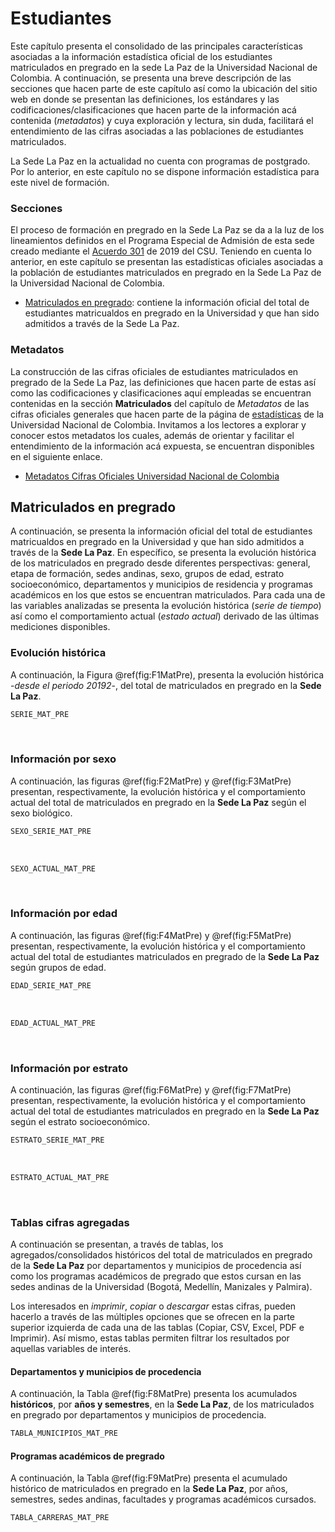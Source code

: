 # Estudiantes {#Estudiantes}

Este capítulo presenta el consolidado de las principales características asociadas a la información estadística oficial de los estudiantes matriculados en pregrado en la sede La Paz de la Universidad Nacional de Colombia. A continuación, se presenta una breve descripción de las secciones que hacen parte de este capítulo así como la ubicación del sitio web en donde se presentan las definiciones, los estándares y las codificaciones/clasificaciones que hacen parte de la información acá contenida (*metadatos*) y cuya exploración y lectura, sin duda, facilitará el entendimiento de las cifras asociadas a las poblaciones de estudiantes matriculados. 

La Sede La Paz en la actualidad no cuenta con programas de postgrado. Por lo anterior, en este capítulo no se dispone información estadística para este nivel de formación.

<h3>**Secciones**</h3> 


El proceso de formación en pregrado en la Sede La Paz se da a la luz de los lineamientos definidos en el Programa Especial de Admisión de esta sede creado mediante el [Acuerdo 301](http://www.legal.unal.edu.co/rlunal/home/doc.jsp?d_i=93599) de 2019 del CSU. Teniendo en cuenta lo anterior, en este capítulo se presentan las estadísticas oficiales asociadas a la población de estudiantes matriculados en pregrado en la Sede La Paz de la Universidad Nacional de Colombia.  

* [Matriculados en pregrado](#MatPre): contiene la información oficial del total de estudiantes matricualdos en pregrado en la Universidad y que han sido admitidos a través de la Sede La Paz. 


<h3>**Metadatos**</h3>

La construcción de las cifras oficiales de estudiantes matriculados en pregrado de la Sede La Paz, las definiciones que hacen parte de estas así como las codificaciones y clasificaciones aquí empleadas se encuentran contenidas en la sección **Matriculados** del capítulo de *Metadatos* de las cifras oficiales generales que hacen parte de la página de [estadísticas](http://estadisticas.unal.edu.co/home/) de la Universidad Nacional de Colombia. Invitamos a los lectores a explorar y conocer estos metadatos los cuales, además de orientar y facilitar el entendimiento de la información acá expuesta, se encuentran disponibles en el siguiente enlace.

* [Metadatos Cifras Oficiales Universidad Nacional de Colombia](http://estadisticas.unal.edu.co/menu-principal/cifras-generales/metadatos/cifras-generales/)

## Matriculados en pregrado{#MatPre}

A continuación, se presenta la información oficial del total de estudiantes matricualdos en pregrado en la Universidad y que han sido admitidos a través de la **Sede La Paz**. En específico, se presenta la evolución histórica de los matriculados en pregrado desde diferentes perspectivas: general, etapa de formación, sedes andinas, sexo, grupos de edad,  estrato socioeconómico, departamentos y municipios de residencia y programas académicos en los que estos se encuentran matriculados. Para cada una de las variables analizadas se presenta la evolución histórica (*serie de tiempo*) así como el comportamiento actual (*estado actual*) derivado de las últimas mediciones disponibles.

### Evolución histórica

A continuación, la Figura \@ref(fig:F1MatPre), presenta la evolución histórica -*desde el periodo 20192*-, del total de matriculados en pregrado en la **Sede La Paz**.

```r
SERIE_MAT_PRE
```

<br>

### Información por sexo

A continuación, las figuras \@ref(fig:F2MatPre) y \@ref(fig:F3MatPre) presentan, respectivamente, la evolución histórica y el comportamiento actual del total de matriculados en pregrado en la **Sede La Paz** según el sexo biológico.

```r
SEXO_SERIE_MAT_PRE
```

<br>

```r
SEXO_ACTUAL_MAT_PRE
```

<br>

### Información por edad

A continuación, las figuras \@ref(fig:F4MatPre) y \@ref(fig:F5MatPre) presentan, respectivamente, la evolución histórica y el comportamiento actual del total de estudiantes matriculados en pregrado de la **Sede La Paz** según grupos de edad.

```r
EDAD_SERIE_MAT_PRE
```

<br>

```r
EDAD_ACTUAL_MAT_PRE
```

<br>

### Información por estrato

A continuación, las figuras \@ref(fig:F6MatPre) y \@ref(fig:F7MatPre) presentan, respectivamente, la evolución histórica y el comportamiento actual del total de estudiantes matriculados en pregrado en la **Sede La Paz** según el estrato socioeconómico.

```r
ESTRATO_SERIE_MAT_PRE
```

<br>

```r
ESTRATO_ACTUAL_MAT_PRE
```

<br>


### Tablas cifras agregadas

A continuación se presentan, a través de tablas, los agregados/consolidados históricos del total de matriculados en pregrado de la **Sede La Paz** por departamentos y municipios de procedencia así como los programas académicos de pregrado que estos cursan en las sedes andinas de la Universidad (Bogotá, Medellín, Manizales y Palmira).

Los interesados en *imprimir*, *copiar* o *descargar* estas cifras, pueden hacerlo a través de las múltiples opciones que se ofrecen en la parte superior izquierda de cada una de las tablas (Copiar, CSV, Excel, PDF e Imprimir). Así mismo, estas tablas permiten filtrar los resultados por aquellas variables de interés.


#### Departamentos y municipios de procedencia


A continuación, la Tabla \@ref(fig:F8MatPre) presenta los acumulados **históricos**, por **años y semestres**, en la **Sede La Paz**, de los matriculados en pregrado por departamentos y municipios de procedencia.

```r
TABLA_MUNICIPIOS_MAT_PRE
```

#### Programas académicos de pregrado

A continuación, la Tabla \@ref(fig:F9MatPre) presenta el acumulado histórico de matriculados en pregrado en la **Sede La Paz**, por años, semestres, sedes andinas, facultades y programas académicos cursados.

```r
TABLA_CARRERAS_MAT_PRE
```



<!-- ## Matriculados en postgrado {#MatPos} -->

<!-- A continuación, se presenta la información oficial del total de estudiantes matricualdos en postgrado en la Universidad y que han sido admitidos en la **Sede La Paz**. En específico, se presenta la evolución histórica de los **matriculados en postgrado** desde diferentes perspectivas: general, sexo, grupos de edad, departamentos y municipios de residencia y programas académicos en los que estos se encuentran matriculados. Para cada una de las variables analizadas se presenta la evolución histórica (*serie de tiempo*) así como el comportamiento actual (*estado actual*) derivado de las últimas mediciones disponibles. -->

<!-- ### Evolución histórica -->

<!-- A continuación, la Figura \@ref(fig:F1MatPos), presenta la evolución histórica -*desde el periodo 20091*-, del total de matriculados en postgrado en la **Sede La Paz**. -->

<!-- ```{r F1MatPos, fig.cap='Fuente: Dirección Nacional de Planeación y Estadística con base en información de la Dirección Nacional Información Académica'} -->
<!-- SERIE_MAT_POS -->
<!-- ``` -->

<!-- <br> -->

<!-- ### Información por sexo -->

<!-- A continuación, las figuras \@ref(fig:F2MatPos) y \@ref(fig:F3MatPos) presentan, respectivamente, la evolución histórica y el comportamiento actual del total de matriculados en postgrado en la **Sede La Paz** según el sexo biológico. -->

<!-- ```{r F2MatPos, fig.cap='Fuente: Dirección Nacional de Planeación y Estadística con base en información de la Dirección Nacional Información Académica'} -->
<!-- SEXO_SERIE_MAT_POS -->
<!-- ``` -->

<!-- <br> -->

<!-- ```{r F3MatPos, fig.cap='Fuente: Dirección Nacional de Planeación y Estadística con base en información de la Dirección Nacional Información Académica'} -->
<!-- SEXO_ACTUAL_MAT_POS -->
<!-- ``` -->

<!-- <br> -->

<!-- ### Información por edad -->

<!-- A continuación, las figuras \@ref(fig:F4MatPos) y \@ref(fig:F5MatPos) presentan, respectivamente, la evolución histórica y el comportamiento actual del total de estudiantes matriculados en postgrado de la **Sede La Paz** según grupos de edad. -->

<!-- ```{r F4MatPos, fig.cap='Fuente: Dirección Nacional de Planeación y Estadística con base en información de la Dirección Nacional Información Académica'} -->
<!-- EDAD_SERIE_MAT_POS -->
<!-- ``` -->

<!-- <br> -->

<!-- ```{r F5MatPos, fig.cap='Fuente: Dirección Nacional de Planeación y Estadística con base en información de la Dirección Nacional Información Académica'} -->
<!-- EDAD_ACTUAL_MAT_POS -->
<!-- ``` -->

<!-- <br> -->

<!-- ### Tablas cifras agregadas -->

<!-- A continuación se presentan, a través de tablas, los agregados/consolidados históricos del total de matriculados en postgrado de la **Sede La Paz** por departamentos y municipios de procedencia así como los niveles de formación y programas académicos de postgrado que estos cursan. -->

<!-- Los interesados en *imprimir*, *copiar* o *descargar* estas cifras, pueden hacerlo a través de las múltiples opciones que se ofrecen en la parte superior izquierda de cada una de las tablas (Copiar, CSV, Excel, PDF e Imprimir). Así mismo, estas tablas permiten filtrar los resultados por aquellas variables de interés. -->


<!-- #### Departamentos y municipios de procedencia -->


<!-- La Tabla \@ref(fig:F6MatPos) presenta los acumulados **históricos**, por **años y semestres**, en la **Sede La Paz**, de los matriculados en postgrado por departamentos y municipios de procedencia. -->

<!-- ```{r F6MatPos, fig.cap='Fuente: Dirección Nacional de Planeación y Estadística con base en información de la Dirección Nacional Información Académica'} -->
<!-- TABLA_MUNICIPIOS_MAT_POS -->
<!-- ``` -->

<!-- #### Programas académicos de postgrado -->

<!-- La Tabla \@ref(fig:F7MatPos) presenta el acumulado histórico de matriculados en postgrado, en la **Sede La Paz**, por años, semestres, niveles de formación y programas académicos cursados. -->

<!-- ```{r F7MatPos, fig.cap='Fuente: Dirección Nacional de Planeación y Estadística con base en información de la Dirección Nacional Información Académica'} -->
<!-- TABLA_CARRERAS_MAT_POS -->
<!-- ``` -->



